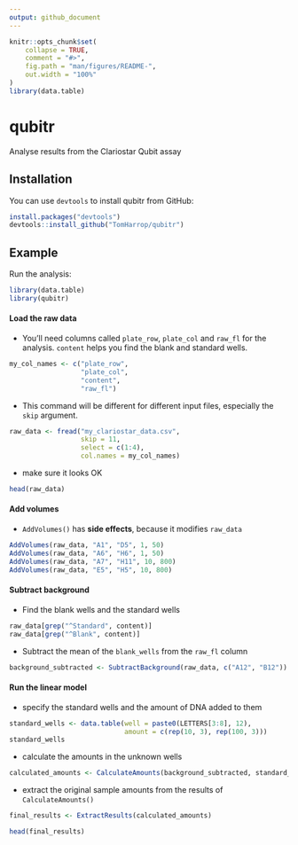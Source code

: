 ```yaml
---
output: github_document
---
```


<!-- README.md is generated from README.Rmd. Please edit that file -->

```r
knitr::opts_chunk$set(
    collapse = TRUE,
    comment = "#>",
    fig.path = "man/figures/README-",
    out.width = "100%"
)
library(data.table)
```
# qubitr

Analyse results from the Clariostar Qubit assay

## Installation

You can use `devtools` to install qubitr from GitHub:

``` r
install.packages("devtools")
devtools::install_github("TomHarrop/qubitr")
```

## Example

Run the analysis:

```r
library(data.table)
library(qubitr)
```

#### Load the raw data

- You'll need columns called `plate_row`, `plate_col` and  `raw_fl` for the analysis. `content` helps you find the blank and standard wells.

```r
my_col_names <- c("plate_row",
                  "plate_col",
                  "content",
                  "raw_fl")
```

- This command will be different for different input files, especially the `skip` argument.

```r
raw_data <- fread("my_clariostar_data.csv",
                  skip = 11,
                  select = c(1:4),
                  col.names = my_col_names)
```

- make sure it looks OK

```r
head(raw_data)
```

#### Add volumes

- `AddVolumes()` has **side effects**, because it modifies `raw_data`

```r

AddVolumes(raw_data, "A1", "D5", 1, 50)
AddVolumes(raw_data, "A6", "H6", 1, 50)
AddVolumes(raw_data, "A7", "H11", 10, 800)
AddVolumes(raw_data, "E5", "H5", 10, 800)
```

#### Subtract background

- Find the blank wells and the standard wells

```r
raw_data[grep("^Standard", content)]
raw_data[grep("^Blank", content)]
```

- Subtract the mean of the `blank_wells` from the `raw_fl` column

```r
background_subtracted <- SubtractBackground(raw_data, c("A12", "B12"))
```

#### Run the linear model

- specify the standard wells and the amount of DNA added to them

```r
standard_wells <- data.table(well = paste0(LETTERS[3:8], 12),
                             amount = c(rep(10, 3), rep(100, 3)))
standard_wells
```

- calculate the amounts in the unknown wells

```r
calculated_amounts <- CalculateAmounts(background_subtracted, standard_wells)
```

- extract the original sample amounts from the results of `CalculateAmounts()`

```r
final_results <- ExtractResults(calculated_amounts)

head(final_results)
```

